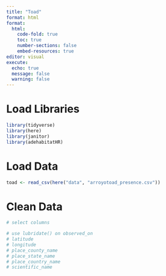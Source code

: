 ```yaml
---
title: "Toad"
format: html
format: 
  html:
    code-fold: true 
    toc: true
    number-sections: false
    embed-resources: true
editor: visual
execute:
  echo: true
  message: false
  warning: false
---
```


::: panel-tabset
# Load Libraries

```r
library(tidyverse)
library(here)
library(janitor)
library(adehabitatHR)

```

# Load Data

```r
toad <- read_csv(here("data", "arroyotoad_presence.csv"))
```
:::

# Clean Data
```r
# select columns

# use lubridate() on observed_on
# latitude
# longitude
# place_county_name
# place_state_name
# place_country_name
# scientific_name
```

